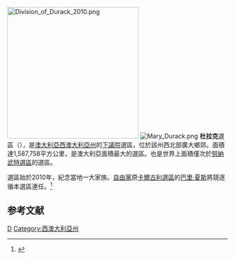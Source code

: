 [[File:Division_of_Durack_2010.png|300px]]
[[File:Mary_Durack.png|thumb]]
'''杜拉克'''選區（{{lang-en|Division of Durack}}），是[[澳大利亞|澳大利亞]][[西澳大利亞州|西澳大利亞州]]的[[澳大利亞下議院|下議院]]選區，位於該州西北部廣大鄉郊。面積達1,587,758平方公里，是澳大利亞面積最大的選區。也是世界上面積僅次於[[努納武特_(選區)|努納武特選區]]的選區。

選區始於2010年，紀念當地一大家族。[[澳大利亞自由黨|自由黨]]原[[卡爾古利_(西澳)|卡爾古利]][[卡爾古利_(澳大利亞國會選區)|選區]]的[[巴里·夏斯|巴里·夏斯]]將競逐循本選區連任。<ref name="">{{cite news
|publisher=[[澳洲廣播公司|澳洲廣播公司]]
|date=2009年7月29日
|title=Haase 'committed' to Goldfields
|url=http://www.abc.net.au/news/stories/2009/07/27/2637319.htm
|accessdate=2010年8月10日
|archive-date=2010年11月15日
|archive-url=https://web.archive.org/web/20101115214656/http://www.abc.net.au/news/stories/2009/07/27/2637319.htm
|dead-url=no
}}</ref>

==参考文献==
<div class="references-small">
<references></references>
</div>[[Category:澳大利亞國會選區|D]]
[[Category:西澳大利亞州|Category:西澳大利亞州]]